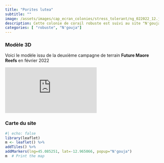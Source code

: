 ```yaml
---
title: "Porites lutea"
subtitle: ""
image: /assets/images/cap_ecran_colonies/stress_tolerant/ng_022022_12.jpg
description: Cette colonie de corail robuste est suivi au site "N'gouja"
categories: [ "robuste", "N'gouja"]
---
```

### Modèle 3D

Voici le modèle issu de la deuxième campagne de terrain __Future Maore Reefs__ en février 2022

<div class="resp-container"> <iframe class="resp-content" title="Porites lutea" frameborder="0" allowfullscreen mozallowfullscreen="true" webkitallowfullscreen="true" allow="autoplay; fullscreen; xr-spatial-tracking" xr-spatial-tracking execution-while-out-of-viewport execution-while-not-rendered web-share src="https://api.sketchfab.com/models/ea341e7d25f4496e83ca05b3d8476ebb/embed?autostart=1&annotations_visible=0&preload=1&ui_infos=0&ui_inspector=0&ui_watermark_link=0&ui_watermark=0&ui_settings=0"> </iframe> </div>
### Carte du site
```r
#| echo: false
library(leaflet)
m <- leaflet() %>%
addTiles() %>% 
addMarkers(lng=45.085251, lat=-12.965066, popup="N'gouja")
m  # Print the map
```

